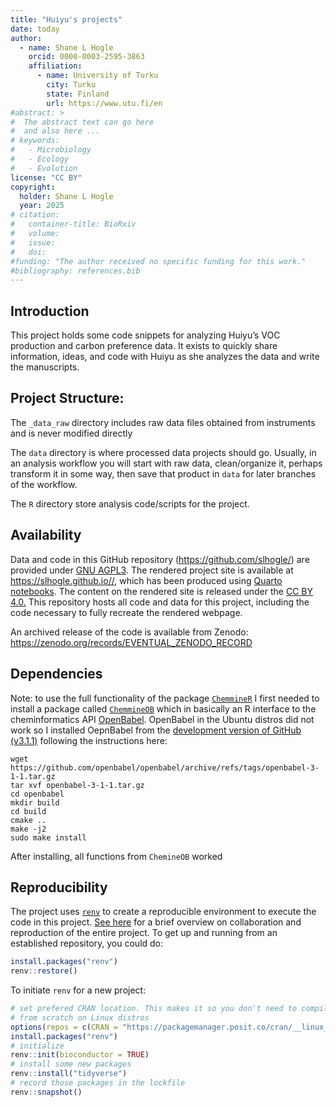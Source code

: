 ```yaml
---
title: "Huiyu's projects"
date: today
author:
  - name: Shane L Hogle
    orcid: 0000-0003-2595-3863
    affiliation: 
      - name: University of Turku
        city: Turku
        state: Finland
        url: https://www.utu.fi/en
#abstract: > 
#  The abstract text can go here 
#  and also here ...
# keywords:
#   - Microbiology
#   - Ecology
#   - Evolution
license: "CC BY"
copyright: 
  holder: Shane L Hogle
  year: 2025
# citation: 
#   container-title: BioRxiv
#   volume: 
#   issue: 
#   doi: 
#funding: "The author received no specific funding for this work."
#bibliography: references.bib
---
```


## Introduction

This project holds some code snippets for analyzing Huiyu's VOC production and carbon preference data. It exists to quickly share information, ideas, and code with Huiyu as she analyzes the data and write the manuscripts.

## Project Structure:
The `_data_raw` directory includes raw data files obtained from instruments and is never modified directly

The `data` directory is where processed data projects should go. Usually, in an analysis workflow you will start with raw data, 
clean/organize it, perhaps transform it in some way, then save that product in `data` for later branches of the workflow. 

The `R` directory store analysis code/scripts for the project.

## Availability

Data and code in this GitHub repository (<https://github.com/slhogle/>) are provided under [GNU AGPL3](https://www.gnu.org/licenses/agpl-3.0.html).
The rendered project site is available at <https://slhogle.github.io//>, which has been produced using [Quarto notebooks](https://quarto.org/). 
The content on the rendered site is released under the [CC BY 4.0.](https://creativecommons.org/licenses/by/4.0/)
This repository hosts all code and data for this project, including the code necessary to fully recreate the rendered webpage.

An archived release of the code is available from Zenodo: <https://zenodo.org/records/EVENTUAL_ZENODO_RECORD>

## Dependencies

Note: to use the full functionality of the package [`ChemmineR`](https://www.bioconductor.org/packages/release/bioc/html/ChemmineR.html) I first needed to install a package called [`ChemmineOB`](https://www.bioconductor.org/packages/release/bioc/html/ChemmineOB.html) which in basically an R interface to the cheminformatics API [OpenBabel](https://openbabel.org/). OpenBabel in the Ubuntu distros did not work so I installed OepnBabel from the [development version of GitHub (v3.1.1)](https://github.com/openbabel/openbabel/releases) following the instructions here: 

```
wget https://github.com/openbabel/openbabel/archive/refs/tags/openbabel-3-1-1.tar.gz
tar xvf openbabel-3-1-1.tar.gz
cd openbabel
mkdir build
cd build
cmake ..
make -j2
sudo make install
```

After installing, all functions from `ChemineOB` worked

## Reproducibility

The project uses [`renv`](https://rstudio.github.io/renv/index.html) to create a reproducible environment to execute the code in this project. [See here](https://rstudio.github.io/renv/articles/renv.html#collaboration) for a brief overview on collaboration and reproduction of the entire project. 
To get up and running from an established repository, you could do:

``` r
install.packages("renv")
renv::restore()
```

To initiate `renv` for a new project:

``` r
# set prefered CRAN location. This makes it so you don't need to compile everything
# from scratch on Linux distros
options(repos = c(CRAN = "https://packagemanager.posit.co/cran/__linux__/jammy/latest"))
install.packages("renv")
# initialize
renv::init(bioconductor = TRUE)
# install some new packages
renv::install("tidyverse")
# record those packages in the lockfile
renv::snapshot()
```
